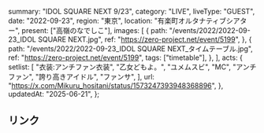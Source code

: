   summary: "IDOL SQUARE NEXT 9/23",
  category: "LIVE",
  liveType: "GUEST",
  date: "2022-09-23",
  region: "東京",
  location: "有楽町オルタナティブシアター",
  present: ["高嶺のなでしこ"],
  images: [
    {
      path: "/events/2022/2022-09-23_IDOL SQUARE NEXT.jpg",
      ref: "https://zero-project.net/event/5199",
    },
    {
      path: "/events/2022/2022-09-23_IDOL SQUARE NEXT_タイムテーブル.jpg",
      ref: "https://zero-project.net/event/5199",
      tags: ["timetable"],
    },
  ],
  acts: {
    setlist: [
      "衣装:アンチファン衣装",
      "乙女どもよ。",
      "ユメムスビ",
      "MC",
      "アンチファン",
      "誇り高きアイドル",
      "ファンサ",
    ],
    url: "https://x.com/Mikuru_hositani/status/1573247393948368896",
  },
  updatedAt: "2025-06-21",
};

## リンク
